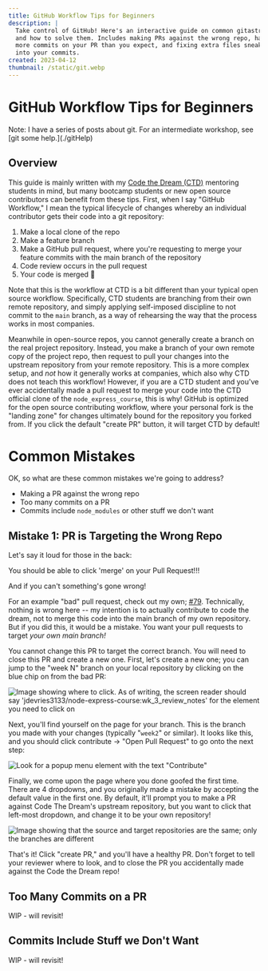```yaml
---
title: GitHub Workflow Tips for Beginners
description: |
  Take control of GitHub! Here's an interactive guide on common gitastrophes
  and how to solve them. Includes making PRs against the wrong repo, having
  more commits on your PR than you expect, and fixing extra files sneaking
  into your commits.
created: 2023-04-12
thumbnail: /static/git.webp
---
```



# GitHub Workflow Tips for Beginners

<p className="italic text-mineral-500 text-sm"
>Note: I have a series of posts about git. For an intermediate workshop, see
[git some help.](./gitHelp)</p>

## Overview

This guide is mainly written with my [Code the
Dream (CTD)](https://codethedream.org/) mentoring students in mind, but many bootcamp
students or new open source contributors can benefit from these tips. First,
when I say "GitHub Workflow," I mean the typical lifecycle of changes whereby
an individual contributor gets their code into a git repository:

1. Make a local clone of the repo
2. Make a feature branch
3. Make a GitHub pull request, where you're requesting to merge your feature
   commits with the main branch of the repository
4. Code review occurs in the pull request
5. Your code is merged 🎉

Note that this is the workflow at CTD is a bit different than your typical open
source workflow. Specifically, CTD students are branching from their own remote
repository, and simply applying self-imposed discipline to not commit to the
`main` branch, as a way of rehearsing the way that the process works in most
companies.

Meanwhile in open-source repos, you cannot generally create a branch on the
real project repository. Instead, you make a branch of your own remote copy of
the project repo, then request to pull your changes into the upstream
repository from your remote repository. This is a more complex setup, and
_not_ how it generally works at companies, which also why CTD does not teach
this workflow! However, if you are a CTD student and you've ever accidentally
made a pull request to merge your code into the CTD official clone of the
`node_express_course`, this is why! GitHub is optimized for the open source
contributing workflow, where your personal fork is the "landing zone" for
changes ultimately bound for the repository you forked from. If you click the
default "create PR" button, it will target CTD by default!

# Common Mistakes

OK, so what are these common mistakes we're going to address?

- Making a PR against the wrong repo
- Too many commits on a PR
- Commits include `node_modules` or other stuff we don't want

## Mistake 1: PR is Targeting the Wrong Repo

Let's say it loud for those in the back:

<HeroBg>
  <HeroText>
    You should be able to click &apos;merge&apos; on your Pull Request&#33;&#33;&#33;
  </HeroText>
</HeroBg>

And if you can't something's gone wrong!

For an example "bad" pull request, check out my own;
[#79](https://github.com/Code-the-Dream-School/node-express-course/pull/79).
Technically, nothing is wrong here -- my intention is to actually contribute to
code the dream, not to merge this code into the main branch of my own
repository. But if you did this, it would be a mistake. You want your pull
requests to target _your own main branch!_

You cannot change this PR to target the correct branch. You will need to close
this PR and create a new one. First, let's create a new one; you can jump to
the "week N" branch on your local repository by clicking on the blue chip on
from the bad PR:

<Image
  src="/static/ctdGitTips1.webp"
  caption="Click the red box to jump to the branch with your changes"
  alt="Image showing where to click. As of writing, the screen reader should say 'jdevries3133/node-express-course:wk_3_review_notes' for the element you need to click on"
/>

Next, you'll find yourself on the page for your branch. This is the branch you
made with your changes (typically "`week2`" or similar). It looks like this,
and you should click contribute -> "Open Pull Request" to go onto the next
step:

<Image
  src="/static/ctdGitTips2.webp"
  caption='Click the red box, then "Open Pull Request"'
  alt='Look for a popup menu element with the text "Contribute"'
/>

Finally, we come upon the page where you done goofed the first time. There are
4 dropdowns, and you originally made a mistake by accepting the default value
in the first one. By default, it'll prompt you to make a PR against Code
The Dream's upstream repository, but you want to click that left-most dropdown,
and change it to be your own repository!

<Image
  src="/static/ctdGitTips3.webp"
  caption="Notice the source and target REPOSITORIES are the same; only the branches are different"
  alt="Image showing that the source and target repositories are the same; only the branches are different"
/>

That's it! Click "create PR," and you'll have a healthy PR. Don't forget to
tell your reviewer where to look, and to close the PR you accidentally made
against the Code the Dream repo!


## Too Many Commits on a PR

WIP - will revisit!

## Commits Include Stuff we Don't Want

WIP - will revisit!
